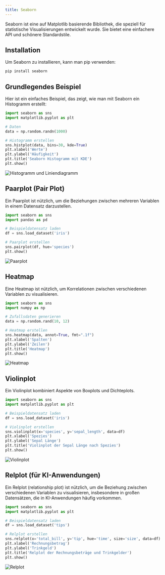 ```yaml
---
title: Seaborn
---
```


Seaborn ist eine auf Matplotlib basierende Bibliothek, die speziell für statistische Visualisierungen entwickelt wurde. Sie bietet eine einfachere API und schönere Standardstile.

## Installation

Um Seaborn zu installieren, kann man pip verwenden:

```bash
pip install seaborn
```

## Grundlegendes Beispiel

Hier ist ein einfaches Beispiel, das zeigt, wie man mit Seaborn ein Histogramm erstellt:

```python
import seaborn as sns
import matplotlib.pyplot as plt

# Daten
data = np.random.randn(1000)

# Histogramm erstellen
sns.histplot(data, bins=30, kde=True)
plt.xlabel('Werte')
plt.ylabel('Häufigkeit')
plt.title('Seaborn Histogramm mit KDE')
plt.show()
```

<img src="/images/artificial_intelligence/diagrams/histplot.png" alt="Histogramm und Liniendiagramm" style="max-width: 500px;" />

## Paarplot (Pair Plot)

Ein Paarplot ist nützlich, um die Beziehungen zwischen mehreren Variablen in einem Datensatz darzustellen.

```python
import seaborn as sns
import pandas as pd

# Beispieldatensatz laden
df = sns.load_dataset('iris')

# Paarplot erstellen
sns.pairplot(df, hue='species')
plt.show()
```

<img src="/images/artificial_intelligence/diagrams/pairplot.png" alt="Paarplot" style="max-width: 700px;" />

## Heatmap

Eine Heatmap ist nützlich, um Korrelationen zwischen verschiedenen Variablen zu visualisieren.

```python
import seaborn as sns
import numpy as np

# Zufallsdaten generieren
data = np.random.rand(10, 12)

# Heatmap erstellen
sns.heatmap(data, annot=True, fmt=".1f")
plt.xlabel('Spalten')
plt.ylabel('Zeilen')
plt.title('Heatmap')
plt.show()
```

<img src="/images/artificial_intelligence/diagrams/heatmap.png" alt="Heatmap" style="max-width: 500px;" />

## Violinplot

Ein Violinplot kombiniert Aspekte von Boxplots und Dichteplots.

```python
import seaborn as sns
import matplotlib.pyplot as plt

# Beispieldatensatz laden
df = sns.load_dataset('iris')

# Violinplot erstellen
sns.violinplot(x='species', y='sepal_length', data=df)
plt.xlabel('Spezies')
plt.ylabel('Sepal Länge')
plt.title('Violinplot der Sepal Länge nach Spezies')
plt.show()
```

<img src="/images/artificial_intelligence/diagrams/violinplot.png" alt="Violinplot" style="max-width: 500px;" />

## Relplot (für KI-Anwendungen)

Ein Relplot (relationship plot) ist nützlich, um die Beziehung zwischen verschiedenen Variablen zu visualisieren, insbesondere in großen Datensätzen, die in KI-Anwendungen häufig vorkommen.

```python
import seaborn as sns
import matplotlib.pyplot as plt

# Beispieldatensatz laden
df = sns.load_dataset('tips')

# Relplot erstellen
sns.relplot(x='total_bill', y='tip', hue='time', size='size', data=df)
plt.xlabel('Rechnungsbetrag')
plt.ylabel('Trinkgeld')
plt.title('Relplot der Rechnungsbeträge und Trinkgelder')
plt.show()
```

<img src="/images/artificial_intelligence/diagrams/relplot.png" alt="Relplot" style="max-width: 500px;" />

